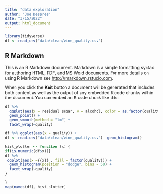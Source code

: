 ```yaml
---
title: "data exploration"
author: "Joe Despres"
date: "3/15/2022"
output: html_document
---
```


```r
library(tidyverse)
df <- read_csv("data/clean/wine_quality.csv")
```

## R Markdown

This is an R Markdown document. Markdown is a simple formatting syntax for authoring HTML, PDF, and MS Word documents. For more details on using R Markdown see <http://rmarkdown.rstudio.com>.

When you click the **Knit** button a document will be generated that includes both content as well as the output of any embedded R code chunks within the document. You can embed an R code chunk like this:

```r
df %>% 
  ggplot(aes(x = residual_sugar, y = alcohol, color = as.factor(quality))) + 
  geom_point() + 
  geom_smooth(method = "lm") +
  facet_wrap(~quality)
```
```r
df %>% ggplot(aes(x = quality)) + 
df <- read.csv("data/clean/wine_quality.csv")  geom_histogram()
```

```r
hist_plotter <- function (x) {
if(is.numeric(df$x)){
df %>% 
 ggplot(aes(x ={{x}} , fill = factor(quality))) + 
  geom_histogram(position = "dodge", bins = 50) +
  facet_wrap(~quality)
}

}
map(names(df), hist_plotter)
```
